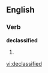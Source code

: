 ==English==

===Verb===
'''declassified'''

# {{present participle of|[[declassify]]}}

[[vi:declassified]]